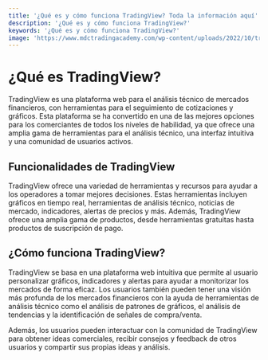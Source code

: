 ```yaml
---
title: '¿Qué es y cómo funciona TradingView? Toda la información aquí'
description: '¿Qué es y cómo funciona TradingView?'
keywords: '¿Qué es y cómo funciona TradingView?'
image: 'https://www.mdctradingacademy.com/wp-content/uploads/2022/10/tradingview_TRADINGVIEW.webp'
---
```





# ¿Qué es TradingView?

TradingView es una plataforma web para el análisis técnico de mercados financieros, con herramientas para el seguimiento de cotizaciones y gráficos. Esta plataforma se ha convertido en una de las mejores opciones para los comerciantes de todos los niveles de habilidad, ya que ofrece una amplia gama de herramientas para el análisis técnico, una interfaz intuitiva y una comunidad de usuarios activos. 

<ImageAdd source="https://live.staticflickr.com/65535/51709052698_5d44fcbc11_o.png"/>

## Funcionalidades de TradingView

TradingView ofrece una variedad de herramientas y recursos para ayudar a los operadores a tomar mejores decisiones. Estas herramientas incluyen gráficos en tiempo real, herramientas de análisis técnico, noticias de mercado, indicadores, alertas de precios y más. Además, TradingView ofrece una amplia gama de productos, desde herramientas gratuitas hasta productos de suscripción de pago.

<ImageAdd source="https://s3.tradingview.com/snapshots/n/n5dNAFv1.png"/>

## ¿Cómo funciona TradingView?

TradingView se basa en una plataforma web intuitiva que permite al usuario personalizar gráficos, indicadores y alertas para ayudar a monitorizar los mercados de forma eficaz. Los usuarios también pueden tener una visión más profunda de los mercados financieros con la ayuda de herramientas de análisis técnico como el análisis de patrones de gráficos, el análisis de tendencias y la identificación de señales de compra/venta. 

Además, los usuarios pueden interactuar con la comunidad de TradingView para obtener ideas comerciales, recibir consejos y feedback de otros usuarios y compartir sus propias ideas y análisis.

<ImageAdd source="https://fxnewsgroup.com/wp-content/uploads/2020/11/Pepperstone-office-978x400.jpg"/>